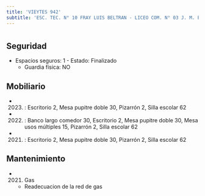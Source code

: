```yaml
---
title: 'VIEYTES 942'
subtitle: 'ESC. TEC. N° 10 FRAY LUIS BELTRAN - LICEO COM. N° 03 J. M. ESTRADA - [A]'
---
```


#


## Seguridad

*  Espacios seguros: 1 - Estado: Finalizado 
    + Guardia física: NO





## Mobiliario

*  (2023) : Escritorio 2, Mesa pupitre doble 30, Pizarrón 2, Silla escolar 62 

*  (2022) : Banco largo comedor 30, Escritorio 2, Mesa pupitre doble 30, Mesa usos múltiples 15, Pizarrón 2, Silla escolar 62 

*  (2021) : Escritorio 2, Mesa pupitre doble 30, Pizarrón 2, Silla escolar 62 





## Mantenimiento

*  (2021) Gas 
    + Readecuacion de la red de gas



